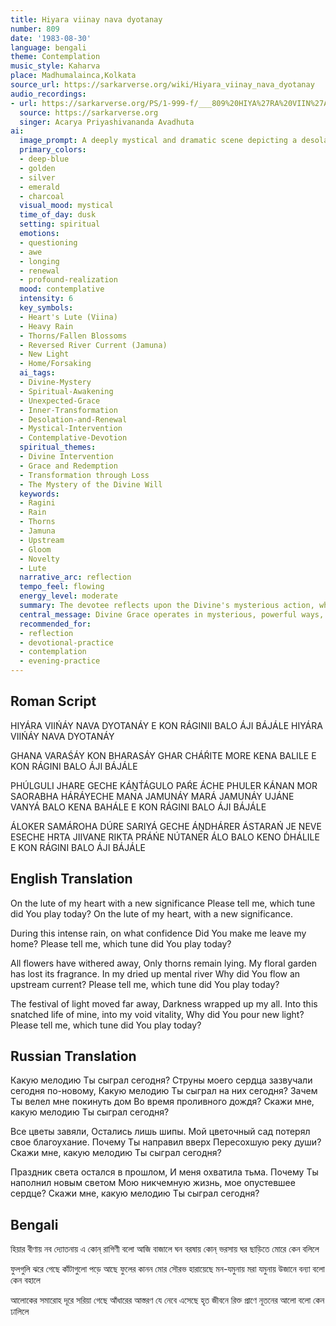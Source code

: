 ```yaml
---
title: Hiyara viinay nava dyotanay
number: 809
date: '1983-08-30'
language: bengali
theme: Contemplation
music_style: Kaharva
place: Madhumalainca,Kolkata
source_url: https://sarkarverse.org/wiki/Hiyara_viinay_nava_dyotanay
audio_recordings:
- url: https://sarkarverse.org/PS/1-999-f/___809%20HIYA%27RA%20VIIN%27A%27Y%20NAVA%20DYOTANA%27Y.mp3
  source: https://sarkarverse.org
  singer: Acarya Priyashivananda Avadhuta
ai:
  image_prompt: A deeply mystical and dramatic scene depicting a desolate, thorny garden shrouded in heavy, deep-blue rain and gathering gloom. In the center, a dried-up riverbed suddenly rushes uphill with silver, glowing water (the Jamuna of mind), symbolizing an impossible spiritual reversal. Overcoming the darkness, a brilliant, subtle, ethereal golden light emanates from an invisible source, pouring into a fragile, heart-shaped lute placed among the thorns, signifying the unexpected arrival of Divine grace and profound new life amidst ruin.
  primary_colors:
  - deep-blue
  - golden
  - silver
  - emerald
  - charcoal
  visual_mood: mystical
  time_of_day: dusk
  setting: spiritual
  emotions:
  - questioning
  - awe
  - longing
  - renewal
  - profound-realization
  mood: contemplative
  intensity: 6
  key_symbols:
  - Heart's Lute (Viina)
  - Heavy Rain
  - Thorns/Fallen Blossoms
  - Reversed River Current (Jamuna)
  - New Light
  - Home/Forsaking
  ai_tags:
  - Divine-Mystery
  - Spiritual-Awakening
  - Unexpected-Grace
  - Inner-Transformation
  - Desolation-and-Renewal
  - Mystical-Intervention
  - Contemplative-Devotion
  spiritual_themes:
  - Divine Intervention
  - Grace and Redemption
  - Transformation through Loss
  - The Mystery of the Divine Will
  keywords:
  - Ragini
  - Rain
  - Thorns
  - Jamuna
  - Upstream
  - Gloom
  - Novelty
  - Lute
  narrative_arc: reflection
  tempo_feel: flowing
  energy_level: moderate
  summary: The devotee reflects upon the Divine's mysterious action, which has played a powerful new tune on the heart's instrument, compelling the soul to leave its comfort zone even in times of external struggle and spiritual barrenness (heavy rain, fallen flowers). Despite the overwhelming presence of despair and darkness, the Divine performs an impossible miracle, reversing the soul's stagnant flow and flooding the empty life with the light of novelty.
  central_message: Divine Grace operates in mysterious, powerful ways, initiating profound and unexpected transformation precisely when the soul is at its most desolate and empty point.
  recommended_for:
  - reflection
  - devotional-practice
  - contemplation
  - evening-practice
---
```


## Roman Script

HIYÁRA VIIŃÁY NAVA DYOTANÁY
E KON RÁGINII BALO ÁJI BÁJÁLE
HIYÁRA VIIŃÁY NAVA DYOTANÁY

GHANA VARAŚÁY KON BHARASÁY
GHAR CHÁŔITE MORE KENA BALILE
E KON RÁGINI BALO ÁJI BÁJÁLE

PHÚLGULI JHARE GECHE
KÁṊT́ÁGULO PAŔE ÁCHE
PHULER KÁNAN MOR SAORABHA HÁRÁYECHE
MANA JAMUNÁY MARÁ JAMUNÁY
UJÁNE VANYÁ BALO KENA BAHÁLE
E KON RÁGINI BALO ÁJI BÁJÁLE

ÁLOKER SAMÁROHA DÚRE SARIYÁ GECHE
ÁṊDHÁRER ÁSTARAŃ JE NEVE ESECHE
HRTA JIIVANE RIKTA PRÁŃE
NÚTANER ÁLO BALO KENO D́HÁLILE
E KON RÁGINI BALO ÁJI BÁJÁLE

## English Translation

On the lute of my heart with a new significance
Please tell me, which tune did You play today?
On the lute of my heart, with a new significance.

During this intense rain, on what confidence
Did You make me leave my home?
Please tell me, which tune did You play today?

All flowers have withered away,
Оnly thorns remain lying.
My floral garden has lost its fragrance.
In my dried up mental river
Why did You flow an upstream current?
Please tell me, which tune did You play today?

The festival of light moved far away,
Darkness wrapped up my all.
Into this snatched life of mine, into my void vitality,
Why did You pour new light?
Please tell me, which tune did You play today?

## Russian Translation

Какую мелодию Ты сыграл сегодня?
Струны моего сердца зазвучали сегодня по-новому,
Какую мелодию Ты сыграл на них сегодня?
Зачем Ты велел мне покинуть дом
Во время проливного дождя?
Скажи мне, какую мелодию Ты сыграл сегодня?

Все цветы завяли,
Остались лишь шипы.
Мой цветочный сад потерял свое благоухание.
Почему Ты направил вверх
Пересохшую реку души?
Скажи мне, какую мелодию Ты сыграл сегодня?

Праздник света остался в прошлом,
И меня охватила тьма.
Почему Ты наполнил новым светом
Мою никчемную жизнь, мое опустевшее сердце?
Скажи мне, какую мелодию Ты сыграл сегодня?

## Bengali

হিয়ার বীণায় নব দ্যোতনায়
এ কোন্‌ রাগিণী বলো আজি বাজালে
ঘন বরষায় কোন্‌ ভরসায়
ঘর ছাড়িতে মোরে কেন বলিলে

ফুলগুলি ঝরে গেছে কাঁটাগুলো পড়ে আছে
ফুলের কানন মোর সৌরভ হারায়েছে
মন-যমুনায় মরা যমুনায়
উজানে বন্যা বলো কেন বহালে

আলোকের সমারোহ দূরে সরিয়া গেছে
আঁধারের আস্তরণ যে নেবে এসেছে
হৃত জীবনে রিক্ত প্রাণে
নূতনের আলো বলো কেন ঢালিলে
